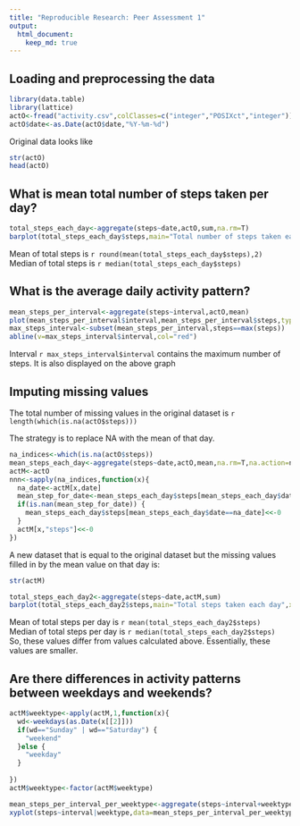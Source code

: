 ```yaml
---
title: "Reproducible Research: Peer Assessment 1"
output: 
  html_document:
    keep_md: true
---
```



## Loading and preprocessing the data

```r
library(data.table)
library(lattice)
actO<-fread("activity.csv",colClasses=c("integer","POSIXct","integer"))
actO$date<-as.Date(actO$date,"%Y-%m-%d")

```
Original data looks like  

```r
str(actO)
head(actO)

```

## What is mean total number of steps taken per day?
```r
total_steps_each_day<-aggregate(steps~date,actO,sum,na.rm=T)
barplot(total_steps_each_day$steps,main="Total number of steps taken each day",xlab="Days",ylab="Total steps")
```

Mean of total steps is `r round(mean(total_steps_each_day$steps),2)`  
Median of total steps is `r median(total_steps_each_day$steps)`


## What is the average daily activity pattern?

```r
mean_steps_per_interval<-aggregate(steps~interval,actO,mean)
plot(mean_steps_per_interval$interval,mean_steps_per_interval$steps,type="l",main="Average number of steps taken",xlab="Interval",ylab="Mean steps")
max_steps_interval<-subset(mean_steps_per_interval,steps==max(steps))
abline(v=max_steps_interval$interval,col="red")

```

Interval `r max_steps_interval$interval` contains the maximum number of steps. It is also displayed on the above graph


## Imputing missing values

The total number of missing values in the original dataset is `r length(which(is.na(actO$steps)))`


The strategy is to replace NA with the mean of that day.  
```r
na_indices<-which(is.na(actO$steps))
mean_steps_each_day<-aggregate(steps~date,actO,mean,na.rm=T,na.action=na.pass)
actM<-actO
nnn<-sapply(na_indices,function(x){
  na_date<-actM[x,date]
  mean_step_for_date<-mean_steps_each_day$steps[mean_steps_each_day$date==na_date]
  if(is.nan(mean_step_for_date)) {
    mean_steps_each_day$steps[mean_steps_each_day$date==na_date]<<-0
  }
  actM[x,"steps"]<<-0
})
```

A new dataset that is equal to the original dataset but the missing values filled in by the mean value on that day is:  

```r
str(actM)
```
```r
total_steps_each_day2<-aggregate(steps~date,actM,sum)
barplot(total_steps_each_day2$steps,main="Total steps taken each day",xlab="Days",ylab="Total steps")
```

Mean of total steps per day is `r mean(total_steps_each_day2$steps)`  
Median of total steps per day is `r median(total_steps_each_day2$steps)`    
So, these values differ from values calculated above. Essentially, these values are smaller.  


## Are there differences in activity patterns between weekdays and weekends?

```r
actM$weektype<-apply(actM,1,function(x){
  wd<-weekdays(as.Date(x[[2]]))
  if(wd=="Sunday" | wd=="Saturday") {
    "weekend"
  }else {
    "weekday"
  }
  
})
actM$weektype<-factor(actM$weektype)

mean_steps_per_interval_per_weektype<-aggregate(steps~interval+weektype,actM,mean)
xyplot(steps~interval|weektype,data=mean_steps_per_interval_per_weektype,type="l",ylab="Number of steps",xlab="Interval")

```
